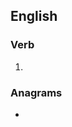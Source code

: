 {{also|radiâtes}}
==English==

===Verb===
{{head|en|verb form}}

# {{en-third-person singular of|radiate}}

===Anagrams===
* {{anagrams|en|airdates|dataries}}